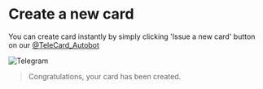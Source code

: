 # Create a new card

You can create card instantly by simply clicking 'Issue a new card' button on our [@TeleCard_Autobot](https://t.me/telecard_autobot)

![Telegram](https://files-hosdt.vercel.app/TeleCard_Started2.png/)

> Congratulations, your card has been created.